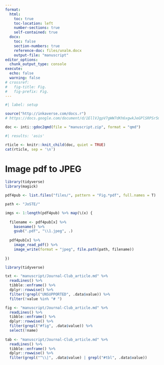 ```yaml
---
format:
  html:
    toc: true
    toc-location: left
    number-sections: true
    self-contained: true
  docx:
    toc: false
    section-numbers: true
    reference-doc: files/unalm.docx
    output-file: "manuscript"
editor_options: 
  chunk_output_type: console
execute:
  echo: false
  warning: false
# crossref:
#   fig-title: Fig.
#   fig-prefix: Fig.
---
```


```r
#| label: setup

source("http://inkaverse.com/docs.r")
# https://docs.google.com/document/d/1EllVJgpV7gWW7dKh6xgwkJeGPlSRPSr5mn3R1h0msG8/edit#

doc <- inti::gdoc2qmd(file = "manuscript.zip", format = "qmd")
```

```r
#| results: 'asis'

rticle <- knitr::knit_child(doc, quiet = TRUE)
cat(rticle, sep = '\n')
```

# Image pdf to JPEG

```r
library(tidyverse)
library(magick)

pdf4pub <- list.files("files/", pattern = "Fig.*pdf", full.names = T) 

path <- "JoSTE/"

imgs <- 1:length(pdf4pub) %>% map(\(x) {
  
  filename <- pdf4pub[x] %>% 
    basename() %>% 
    gsub(".pdf", "\\1.jpeg", .) 
  
  pdf4pub[x] %>% 
    image_read_pdf() %>% 
    image_write(format = "jpeg", file.path(path, filename))
  
})
```



```r
library(tidyverse)

txt <- "manuscript/Journal-Club_article.md" %>%
  readLines() %>% 
  tibble::enframe() %>%
  dplyr::rowwise() %>% 
  filter(!grepl("UNSUPPORTED", .data$value)) %>% 
  filter(!value %in% "# ")

fig <- "manuscript/Journal-Club_article.md" %>%
  readLines() %>% 
  tibble::enframe() %>%
  dplyr::rowwise() %>% 
  filter(grepl("#fig", .data$value)) %>% 
  select(!name)
  
tab <- "manuscript/Journal-Club_article.md" %>%
  readLines() %>% 
  tibble::enframe() %>%
  dplyr::rowwise() %>% 
  filter(grepl("^\\|", .data$value) | grepl("#tbl", .data$value))






  
```



